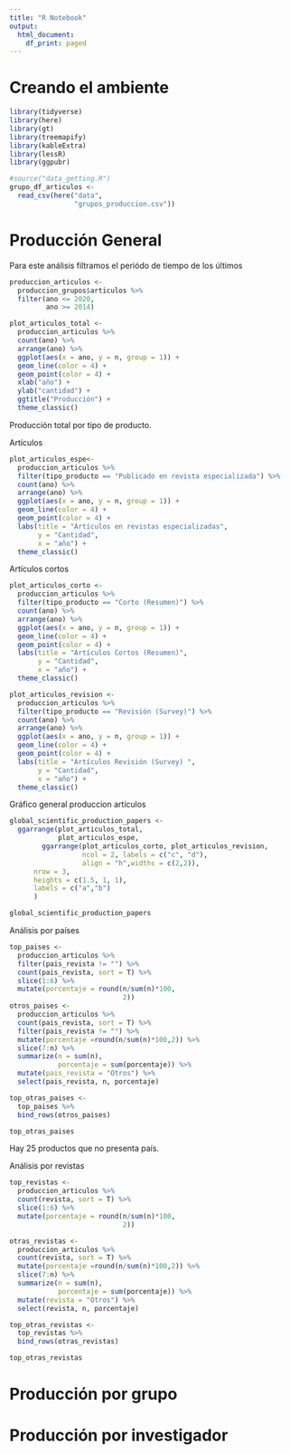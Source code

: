 ```yaml
---
title: "R Notebook"
output:
  html_document:
    df_print: paged
---
```


# Creando el ambiente

```r
library(tidyverse)
library(here)
library(gt)
library(treemapify)
library(kableExtra)
library(lessR)
library(ggpubr)
```


```r
#source("data_getting.R")
grupo_df_articulos <-  
  read_csv(here("data", 
                "grupos_produccion.csv"))
```


# Producción General

Para este análisis filtramos el periódo de tiempo de los últimos 

```r
produccion_articulos <- 
  produccion_grupos$articulos %>% 
  filter(ano <= 2020,
         ano >= 2014) 
```



```r
plot_articulos_total <- 
  produccion_articulos %>% 
  count(ano) %>% 
  arrange(ano) %>% 
  ggplot(aes(x = ano, y = n, group = 1)) +
  geom_line(color = 4) +
  geom_point(color = 4) +
  xlab("año") +
  ylab("cantidad") +
  ggtitle("Producción") +
  theme_classic()
```


Producción total por tipo de producto.  

Artículos

```r
plot_articulos_espe<- 
  produccion_articulos %>% 
  filter(tipo_producto == "Publicado en revista especializada") %>% 
  count(ano) %>% 
  arrange(ano) %>% 
  ggplot(aes(x = ano, y = n, group = 1)) +
  geom_line(color = 4) +
  geom_point(color = 4) +
  labs(title = "Artículos en revistas especializadas",
       y = "Cantidad",
       x = "año") +
  theme_classic()
```

Artículos cortos

```r
plot_articulos_corto <- 
  produccion_articulos %>% 
  filter(tipo_producto == "Corto (Resumen)") %>% 
  count(ano) %>% 
  arrange(ano) %>% 
  ggplot(aes(x = ano, y = n, group = 1)) +
  geom_line(color = 4) +
  geom_point(color = 4) +
  labs(title = "Artículos Cortos (Resumen)",
       y = "Cantidad",
       x = "año") +
  theme_classic()
```

```r
plot_articulos_revision <- 
  produccion_articulos %>% 
  filter(tipo_producto == "Revisión (Survey)") %>% 
  count(ano) %>% 
  arrange(ano) %>% 
  ggplot(aes(x = ano, y = n, group = 1)) +
  geom_line(color = 4) +
  geom_point(color = 4) +
  labs(title = "Artículos Revisión (Survey) ",
       y = "Cantidad",
       x = "año") +
  theme_classic()
```

Gráfico general produccion artículos

```r
global_scientific_production_papers <- 
  ggarrange(plot_articulos_total,
            plot_articulos_espe,
        ggarrange(plot_articulos_corto, plot_articulos_revision, 
                  ncol = 2, labels = c("c", "d"), 
                  align = "h",widths = c(2,2)),  
      nrow = 3, 
      heights = c(1.5, 1, 1),
      labels = c("a","b") 
      ) 

global_scientific_production_papers
```

Análisis por países

```r
top_paises <- 
  produccion_articulos %>% 
  filter(pais_revista != "") %>% 
  count(pais_revista, sort = T) %>%
  slice(1:6) %>% 
  mutate(porcentaje = round(n/sum(n)*100, 
                            2))
otros_paises <- 
  produccion_articulos %>% 
  count(pais_revista, sort = T) %>%
  filter(pais_revista != "") %>% 
  mutate(porcentaje =round(n/sum(n)*100,2)) %>% 
  slice(7:n) %>% 
  summarize(n = sum(n),
            porcentaje = sum(porcentaje)) %>% 
  mutate(pais_revista = "Otros") %>% 
  select(pais_revista, n, porcentaje)

top_otras_paises <- 
  top_paises %>% 
  bind_rows(otros_paises)

top_otras_paises
```

Hay 25 productos que no presenta país. 

Análisis por revistas

```r
top_revistas <- 
  produccion_articulos %>% 
  count(revista, sort = T) %>%
  slice(1:6) %>% 
  mutate(porcentaje = round(n/sum(n)*100, 
                            2))

otras_revistas <- 
  produccion_articulos %>% 
  count(revista, sort = T) %>%
  mutate(porcentaje =round(n/sum(n)*100,2)) %>% 
  slice(7:n) %>% 
  summarize(n = sum(n),
            porcentaje = sum(porcentaje)) %>% 
  mutate(revista = "Otros") %>% 
  select(revista, n, porcentaje)

top_otras_revistas <- 
  top_revistas %>% 
  bind_rows(otras_revistas)

top_otras_revistas
```



# Producción por grupo 

# Producción por investigador


